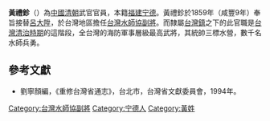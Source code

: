 '''黃禮鉁'''（{{bd|？||？|catIdx=}}）為[[中國|中國]][[清朝|清朝]]武官官員，本籍[[福建|福建]][[宁德|宁德]]。黃禮鉁於1859年（咸豐9年）奉旨接替[[呂大陞|呂大陞]]，於台灣地區擔任[[台灣水師協|台灣水師協]][[副將|副將]]。而隸屬[[台灣鎮|台灣鎮]]之下的此官職是[[台灣清治時期|台灣清治時期]]的這階段，全台灣的海防軍事層級最高武將，其統帥三標水營，數千名水師兵勇。
{{start box}}
{{s-before|[[呂大陞|呂大陞]]}}
{{s-title|[[台灣水師協|台灣水師協]][[副將|副將]]|1859年上任}}
{{s-after|[[王國忠|王國忠]]}}
{{end box}}

==參考文獻==
*劉寧顏編，《重修台灣省通志》，台北市，台灣省文獻委員會，1994年。

[[Category:台灣水師協副將|Category:台灣水師協副將]]
[[Category:宁德人|Category:宁德人]]
[[Category:黃姓|Category:黃姓]]